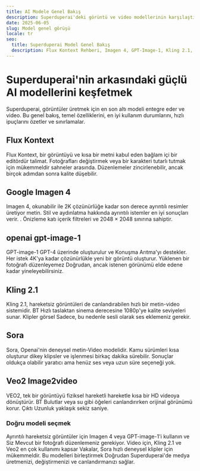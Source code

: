 ```yaml
---
title: AI Modele Genel Bakış
description: Superduperai'deki görüntü ve video modellerinin karşılaştırılması
date: 2025-06-05
slug: Model genel görüşü
locale: tr
seo:
  title: Superduperai Model Genel Bakış
  description: Flux Kontext Rehberi, Imagen 4, GPT-Image-1, Kling 2.1, Sora ve Veo2
---
```

# Superduperai'nin arkasındaki güçlü AI modellerini keşfetmek

Superduperai, görüntüler üretmek için en son altı modeli entegre eder ve
video. Bu genel bakış, temel özelliklerini, en iyi kullanım durumlarını, hızlı ipuçlarını özetler
ve sınırlamalar.

## Flux Kontext
Flux Kontext, bir görüntüyü ve kısa bir metni kabul eden bağlam içi bir editördür
talimat. Fotoğrafları değiştirmek veya bir karakteri tutarlı tutmak için mükemmeldir
sahneler arasında. Düzenlemeler zincirlenebilir, ancak birçok adımdan sonra kalite düşebilir.

## Google Imagen 4
Imagen 4, okunabilir ile 2K çözünürlüğe kadar son derece ayrıntılı resimler üretiyor
metin. Stil ve aydınlatma hakkında ayrıntılı istemler en iyi sonuçları verir. .
Önizleme katı içerik filtreleri ve 2048 × 2048 sınırına sahiptir.

## openai gpt-image-1
GPT-image-1 GPT-4 üzerinde oluşturulur ve Konuşma Arıtma'yı destekler. Her istek
4K'ya kadar çözünürlükle yeni bir görüntü oluşturur. Yüklenen bir fotoğrafı düzenleyemez
Doğrudan, ancak istenen görünümü elde edene kadar yineleyebilirsiniz.

## Kling 2.1
Kling 2.1, hareketsiz görüntüleri de canlandırabilen hızlı bir metin-video sistemidir. BT
Hızlı taslaktan sinema derecesine 1080p'ye kalite seviyeleri sunar. Klipler görsel
Sadece, bu nedenle sesli olarak ses eklemeniz gerekir.

## Sora
Sora, Openai'nin deneysel metin-Video modelidir. Kamu sürümleri kısa oluşturur
dikey klipsler ve işlenmesi birkaç dakika sürebilir. Sonuçlar oldukça olabilir
yaratıcı ama henüz ses veya uzun süre seçeneği yok.

## Veo2 Image2video
VEO2, tek bir görüntüyü fiziksel hareketli hareketle kısa bir HD videoya dönüştürür. BT
Bulutlar veya su gibi öğeleri canlandırırken orijinal görünümü korur. Çıktı
Uzunluk yaklaşık sekiz saniye.

### Doğru modeli seçmek
Ayrıntılı hareketsiz görüntüler için Imagen 4 veya GPT-image-1'i kullanın ve Siz
Mevcut bir fotoğrafı düzenlemeniz gerekiyor. Video için, Kling 2.1 ve Veo2 en çok kullanımı kapsar
Vakalar, Sora hızlı deneysel klipler için mükemmeldir. Bu modelleri birleştirmek
Doğrudan Superduperai'de medya üretmenizi, değiştirmenizi ve canlandırmanızı sağlar.
